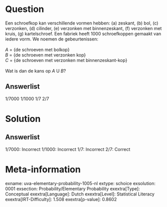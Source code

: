 Question
========

Een schroefkop kan verschillende vormen hebben: (a) zeskant, (b) bol,
(c) verzonken, (d) cilinder, (e) verzonken met binnenzeskant, (f)
verzonken met kruis, (g) kartelschroef. Een fabriek heeft 1000
schroefkoppen gemaakt van iedere vorm. We noemen de gebeurtenissen:\
\
*A* = {de schroeven met bolkop}\
*B* = {de schroeven met verzonken kop}\
*C* = {de schroeven met verzonken met binnenzeskant-kop}\
\
Wat is dan de kans op *A* U *B*?

Answerlist
----------

1/7000
1/1000
1/7
2/7

Solution
========

Answerlist
----------

1/7000: Incorrect
1/1000: Incorrect
1/7: Incorrect
2/7: Correct

Meta-information
================
exname: uva-elementary-probability-1005-nl
extype: schoice
exsolution: 0001
exsection: Probability/Elementary Probability
exextra[Type]: Conceptual
exextra[Language]: Dutch
exextra[Level]: Statistical Literacy
exextra[IRT-Difficulty]: 1.508
exextra[p-value]: 0.8602
